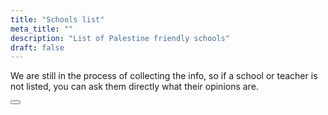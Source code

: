 ```yaml
---
title: "Schools list"
meta_title: ""
description: "List of Palestine friendly schools"
draft: false
---
```


We are still in the process of collecting the info, so if a school or teacher is not listed, you can ask them directly what their opinions are.

<Button label="Add your school" link="/en/add-school" style="solid" />
